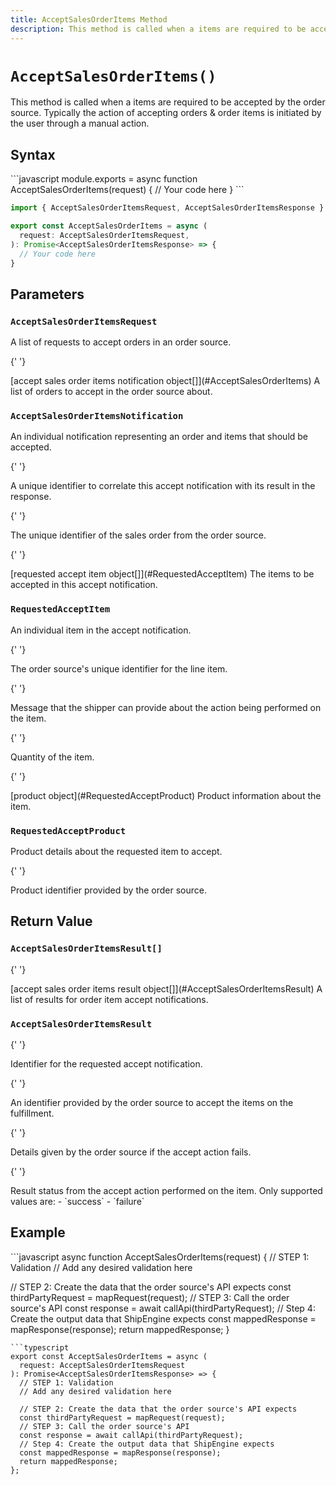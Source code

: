 ```yaml
---
title: AcceptSalesOrderItems Method
description: This method is called when a items are required to be accepted by the order source.
---
```


# `AcceptSalesOrderItems()`

This method is called when a items are required to be accepted by the order source.
Typically the action of accepting orders & order items is initiated by the user through a manual action.

## Syntax

<CodeWrapper>
```javascript
module.exports = async function AcceptSalesOrderItems(request) {
  // Your code here
}
```

```typescript
import { AcceptSalesOrderItemsRequest, AcceptSalesOrderItemsResponse } from '@shipengine/connect-order-source-api'

export const AcceptSalesOrderItems = async (
  request: AcceptSalesOrderItemsRequest,
): Promise<AcceptSalesOrderItemsResponse> => {
  // Your code here
}
```

</CodeWrapper>

## Parameters

### `AcceptSalesOrderItemsRequest`

A list of requests to accept orders in an order source.

<Reference>

{' '}

<Field name="notifications" nullable={false}>
  <Type>[accept sales order items notification object[]](#AcceptSalesOrderItems)</Type>
  <Description>A list of orders to accept in the order source about.</Description>
</Field>

</Reference>

### `AcceptSalesOrderItemsNotification`

An individual notification representing an order and items that should be accepted.

<Reference>

{' '}

<Field name="notification_id" type="string" nullable={false}>
  <Description>A unique identifier to correlate this accept notification with its result in the response.</Description>
</Field>

{' '}

<Field name="order_id" type="string" nullable={false}>
  <Description>The unique identifier of the sales order from the order source.</Description>
</Field>

{' '}

<Field name="items" nullable={false}>
  <Type>[requested accept item object[]](#RequestedAcceptItem)</Type>
  <Description>The items to be accepted in this accept notification.</Description>
</Field>

</Reference>

### `RequestedAcceptItem`

An individual item in the accept notification.

<Reference>

{' '}

<Field name="line_item_id" type="string" nullable={false}>
  <Description>The order source's unique identifier for the line item.</Description>
</Field>

{' '}

<Field name="message" type="string" nullable={true}>
  <Description>Message that the shipper can provide about the action being performed on the item.</Description>
</Field>

{' '}

<Field name="quantity" type="number" nullable={false}>
  <Description>Quantity of the item.</Description>
</Field>

{' '}

<Field name="product" nullable={true}>
  <Type>[product object](#RequestedAcceptProduct)</Type>
  <Description>Product information about the item.</Description>
</Field>

</Reference>

### `RequestedAcceptProduct`

Product details about the requested item to accept.

<Reference>

{' '}

<Field name="product_id" type="string" nullable={true}>
  <Description>Product identifier provided by the order source.</Description>
</Field>

</Reference>

## Return Value

### `AcceptSalesOrderItemsResult[]`

<Reference>

{' '}

<Field name="results" required={true}>
  <Type>[accept sales order items result object[]](#AcceptSalesOrderItemsResult)</Type>
  <Description>A list of results for order item accept notifications.</Description>
</Field>

</Reference>

### `AcceptSalesOrderItemsResult`

<Reference>

{' '}

<Field name="notification_id" type="string" required={true}>
  <Description>Identifier for the requested accept notification.</Description>
</Field>

{' '}

<Field name="confimation_code" type="string" required={false}>
  <Description>An identifier provided by the order source to accept the items on the fulfillment.</Description>
</Field>

{' '}

<Field name="failure_reason" type="string" required={false}>
  <Description>Details given by the order source if the accept action fails.</Description>
</Field>

{' '}

<Field name="status" type="string" required={true}>
  <Description>
    Result status from the accept action performed on the item. Only supported values are: - `success` - `failure`
  </Description>
</Field>

</Reference>

## Example

<CodeWrapper>
```javascript
async function AcceptSalesOrderItems(request) {
  // STEP 1: Validation
  // Add any desired validation here

// STEP 2: Create the data that the order source's API expects
const thirdPartyRequest = mapRequest(request);
// STEP 3: Call the order source's API
const response = await callApi(thirdPartyRequest);
// Step 4: Create the output data that ShipEngine expects
const mappedResponse = mapResponse(response);
return mappedResponse;
}

````
```typescript
export const AcceptSalesOrderItems = async (
  request: AcceptSalesOrderItemsRequest
): Promise<AcceptSalesOrderItemsResponse> => {
  // STEP 1: Validation
  // Add any desired validation here

  // STEP 2: Create the data that the order source's API expects
  const thirdPartyRequest = mapRequest(request);
  // STEP 3: Call the order source's API
  const response = await callApi(thirdPartyRequest);
  // Step 4: Create the output data that ShipEngine expects
  const mappedResponse = mapResponse(response);
  return mappedResponse;
};
````

</CodeWrapper>
